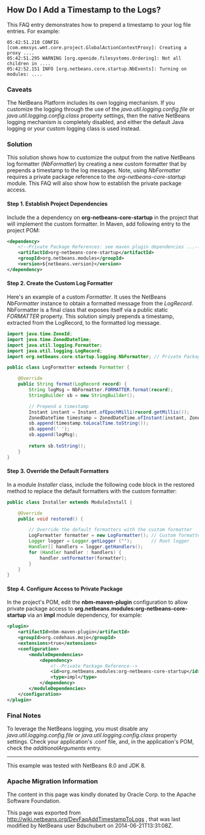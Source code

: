 <!--

    Licensed to the Apache Software Foundation (ASF) under one
    or more contributor license agreements.  See the NOTICE file
    distributed with this work for additional information
    regarding copyright ownership.  The ASF licenses this file
    to you under the Apache License, Version 2.0 (the
    "License"); you may not use this file except in compliance
    with the License.  You may obtain a copy of the License at

      http://www.apache.org/licenses/LICENSE-2.0

    Unless required by applicable law or agreed to in writing,
    software distributed under the License is distributed on an
    "AS IS" BASIS, WITHOUT WARRANTIES OR CONDITIONS OF ANY
    KIND, either express or implied.  See the License for the
    specific language governing permissions and limitations
    under the License.

-->
==How Do I Add a Timestamp to the Logs?==

This FAQ entry demonstrates how to prepend a timestamp to your log file entries. For example:

<pre>
05:42:51.210 CONFIG [com.emxsys.wmt.core.project.GlobalActionContextProxy]: Creating a proxy ....
05:42:51.295 WARNING [org.openide.filesystems.Ordering]: Not all children in ....
05:42:52.151 INFO [org.netbeans.core.startup.NbEvents]: Turning on modules: ....
</pre>

===Caveats===
The NetBeans Platform includes its own logging mechanism.  If you customize the logging through the use of the ''java.util.logging.config.file'' or ''java.util.logging.config.class'' property settings, then the native NetBeans logging mechanism is completely disabled, and either the default Java logging or your custom logging class is used instead.

===Solution===

This solution shows how to customize the output from the native NetBeans log formatter (''NbFormatter'') by creating a new custom formatter that by prepends a timestamp to the log messages.  Note, using ''NbFormatter'' requires a private package reference to the ''org-netbeans-core-startup'' module.  This FAQ will also show how to establish the private package access.

==== Step 1. Establish Project Dependencies====
 
Include the a dependency on '''org-netbeans-core-startup''' in the project that will implement the custom formatter. In Maven, add following entry to the project POM:

<source lang="xml">
<dependency>
    <!--Private Package References: see maven plugin dependencies ...-->
    <artifactId>org-netbeans-core-startup</artifactId>
    <groupId>org.netbeans.modules</groupId>
    <version>${netbeans.version}</version>
</dependency>
</source>

==== Step 2. Create the Custom Log Formatter====

Here's an example of a custom ''Formatter''.  It uses the NetBeans ''NbFormatter'' instance to obtain a formatted message from the ''LogRecord''.  NbFormatter is a final class that exposes itself via a public static ''FORMATTER'' property. This solution simply prepends a timestamp, extracted from the LogRecord, to the formatted log message. 

<source lang="java">
import java.time.ZoneId;
import java.time.ZonedDateTime;
import java.util.logging.Formatter;
import java.util.logging.LogRecord;
import org.netbeans.core.startup.logging.NbFormatter; // Private Package Referenced: See POM notes.

public class LogFormatter extends Formatter {

    @Override
    public String format(LogRecord record) {
        String logMsg = NbFormatter.FORMATTER.format(record);
        StringBuilder sb = new StringBuilder();

        // Prepend a timestamp
        Instant instant = Instant.ofEpochMilli(record.getMillis());
        ZonedDateTime timestamp = ZonedDateTime.ofInstant(instant, ZoneId.systemDefault());
        sb.append(timestamp.toLocalTime.toString());
        sb.append(' ');
        sb.append(logMsg);
        
        return sb.toString();
    }
}
</source>

====Step 3. Override the Default Formatters====

In a module ''Installer'' class, include the following code block in the restored method to replace the default formatters with the custom formatter:

<source lang="java">
public class Installer extends ModuleInstall {

    @Override
    public void restored() {

        // Override the default formatters with the custom formatter
        LogFormatter formatter = new LogFormatter(); // Custom formatter
        Logger logger = Logger.getLogger ("");       // Root logger
        Handler[] handlers = logger.getHandlers();
        for (Handler handler : handlers) {
            handler.setFormatter(formatter);
        }
    }
} 
</source>

====Step 4. Configure Access to Private Package====

In the project's POM, edit the '''nbm-maven-plugin''' configuration to allow  private package access to '''org.netbeans.modules:org-netbeans-core-startup''' via an '''impl''' module dependency, for example:

<source lang="xml">
<plugin>
    <artifactId>nbm-maven-plugin</artifactId>
    <groupId>org.codehaus.mojo</groupId>
    <extensions>true</extensions>
    <configuration>
        <moduleDependencies>
            <dependency>
                <!--Private Package Reference-->
                <id>org.netbeans.modules:org-netbeans-core-startup</id>
                <type>impl</type>
            </dependency>
        </moduleDependencies>
    </configuration>
</plugin>
</source>

===Final Notes===

To leverage the NetBeans logging, you must disable any ''java.util.logging.config.file'' or ''java.util.logging.config.class'' property settings.  Check your application's .conf file, and, in the application's POM, check the ''additionalArguments'' entry.

----

This example was tested with NetBeans 8.0 and JDK 8.

===Apache Migration Information===

The content in this page was kindly donated by Oracle Corp. to the
Apache Software Foundation.

This page was exported from http://wiki.netbeans.org/DevFaqAddTimestampToLogs , 
that was last modified by NetBeans user Bdschubert 
on 2014-06-21T13:31:08Z.

